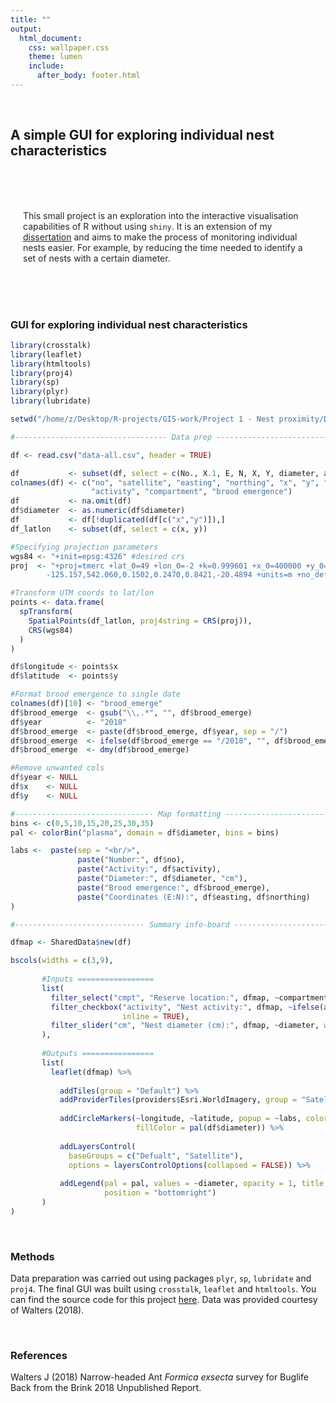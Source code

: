 ```yaml
---
title: ""
output:
  html_document:
    css: wallpaper.css
    theme: lumen
    include:
      after_body: footer.html
---
```


<br/>

## A simple GUI for exploring individual nest characteristics

<br/>

<style>
div.results { background-color:#FFFFFF; border-radius: 5px; padding: 20px; opacity: 0.95;}
</style>

<div class = "results">

This small project is an exploration into the interactive visualisation capabilities of R without using `shiny`. It is an extension of my [dissertation](https://github.com/zibbini/projectPages/tree/master/additional_assets) and aims to make the process of monitoring individual nests easier. For example, by reducing the time needed to identify a set of nests with a certain diameter. 

</div>

<br/>

<div class = "results">

### GUI for exploring individual nest characteristics

```r
library(crosstalk)
library(leaflet)
library(htmltools)
library(proj4)
library(sp)
library(plyr)
library(lubridate)

setwd("/home/z/Desktop/R-projects/GIS-work/Project 1 - Nest proximity/Data/")

#---------------------------------- Data prep -----------------------------------------

df <- read.csv("data-all.csv", header = TRUE)

df           <- subset(df, select = c(No., X.1, E, N, X, Y, diameter, activity, cmpt, Brood.recorded.2018))
colnames(df) <- c("no", "satellite", "easting", "northing", "x", "y", "diameter", 
                  "activity", "compartment", "brood emergence")
df           <- na.omit(df)
df$diameter  <- as.numeric(df$diameter)
df           <- df[!duplicated(df[c("x","y")]),]
df_latlon    <- subset(df, select = c(x, y))

#Specifying projection parameters
wgs84 <- "+init=epsg:4326" #desired crs
proj  <- "+proj=tmerc +lat_0=49 +lon_0=-2 +k=0.999601 +x_0=400000 +y_0=-100000 +ellps=airy +towgs84=446.448, 
        -125.157,542.060,0.1502,0.2470,0.8421,-20.4894 +units=m +no_defs" #crs of UTM coords

#Transform UTM coords to lat/lon
points <- data.frame(
  spTransform(
    SpatialPoints(df_latlon, proj4string = CRS(proj)),
    CRS(wgs84)
  )
)

df$longitude <- points$x
df$latitude  <- points$y

#Format brood emergence to single date
colnames(df)[10] <- "brood_emerge"
df$brood_emerge  <- gsub("\\,.*", "", df$brood_emerge)
df$year          <- "2018"
df$brood_emerge  <- paste(df$brood_emerge, df$year, sep = "/")
df$brood_emerge  <- ifelse(df$brood_emerge == "/2018", "", df$brood_emerge)
df$brood_emerge  <- dmy(df$brood_emerge)

#Remove unwanted cols
df$year <- NULL
df$x    <- NULL
df$y    <- NULL

#------------------------------- Map formatting ----------------------------------------
bins <- c(0,5,10,15,20,25,30,35)
pal <- colorBin("plasma", domain = df$diameter, bins = bins)

labs <-  paste(sep = "<br/>",
               paste("Number:", df$no),
               paste("Activity:", df$activity),
               paste("Diameter:", df$diameter, "cm"),
               paste("Brood emergence:", df$brood_emerge),
               paste("Coordinates (E:N):", df$easting, df$northing)
)

#----------------------------- Summary info-board ---------------------------------------

dfmap <- SharedData$new(df)

bscols(widths = c(3,9),
       
       #Inputs =================
       list(
         filter_select("cmpt", "Reserve location:", dfmap, ~compartment),
         filter_checkbox("activity", "Nest activity:", dfmap, ~ifelse(activity == "ACTIVE", "Active", "Inactive"),
                         inline = TRUE),
         filter_slider("cm", "Nest diameter (cm):", dfmap, ~diameter, width = "100%")
       ),
       
       #Outputs ================
       list(
         leaflet(dfmap) %>% 
           
           addTiles(group = "Default") %>%
           addProviderTiles(providers$Esri.WorldImagery, group = "Satellite") %>%
           
           addCircleMarkers(~longitude, ~latitude, popup = ~labs, color = ~pal(df$diameter), 
                            fillColor = pal(df$diameter)) %>%
           
           addLayersControl(
             baseGroups = c("Defualt", "Satellite"),
             options = layersControlOptions(collapsed = FALSE)) %>%
           
           addLegend(pal = pal, values = ~diameter, opacity = 1, title = "Nest diameter (cm):",
                     position = "bottomright")
       )
)

```

</div>

<br/>

<style>
div.one { background-color:#FFFFFF; border-radius: 5px; padding: 20px; opacity: 0.85;}
</style>

<div class = "one">

### Methods

Data preparation was carried out using packages `plyr`, `sp`, `lubridate` and `proj4`. The final GUI was built using `crosstalk`, `leaflet` and `htmltools`. You can find the source code for this project [here](https://github.com/zibbini/minor_projects/blob/master/F.exsecta_analysis/R/Info_board.R). Data was provided courtesy of Walters (2018).

</div>

<br/>

<div class = "one">

### References

Walters J (2018) Narrow-headed Ant *Formica exsecta* survey for Buglife Back from the Brink 2018 Unpublished Report. 
</div>

